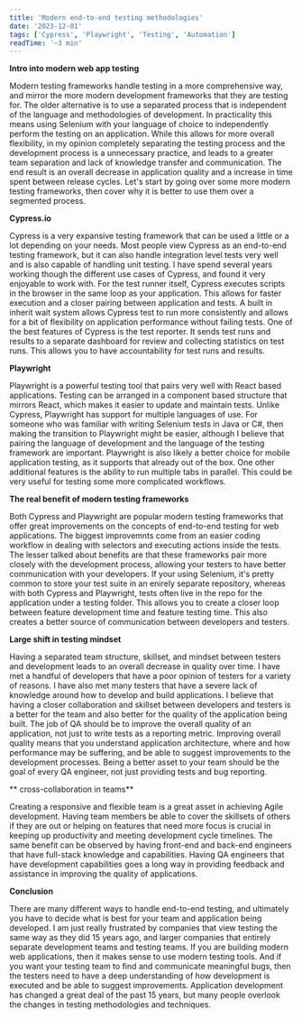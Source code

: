 ```yaml
---
title: 'Modern end-to-end testing methodologies'
date: '2023-12-01'
tags: ['Cypress', 'Playwright', 'Testing', 'Automation']
readTime: '~3 min'
---
```


**Intro into modern web app testing**

Modern testing frameworks handle testing in a more comprehensive way, and mirror the more modern development frameworks that they are testing for. The older alternative is to use a separated process that is independent of the language and methodologies of development. In practicality this means using Selenium with your language of choice to independently perform the testing on an application. While this allows for more overall flexibility, in my opinion completely separating the testing process and the development process is a unnecessary practice, and leads to a greater team separation and lack of knowledge transfer and communication. The end result is an overall decrease in application quality and a increase in time spent between release cycles. Let's start by going over some more modern testing frameworks, then cover why it is better to use them over a segmented process.

<CustomImage
	src="https://raw.githubusercontent.com/cedaring-xr/blog-content-templates/main/images/Cypress_logo.png"
	alt="Cypress testing logo"
	priority="true"
/>

**Cypress.io**

Cypress is a very expansive testing framework that can be used a little or a lot depending on your needs. Most people view Cypress as an end-to-end testing framework, but it can also handle integration level tests very well and is also capable of handling unit testing. I have spend several years working though the different use cases of Cypress, and found it very enjoyable to work with. For the test runner itself, Cypress executes scripts in the browser in the same loop as your application. This allows for faster execution and a closer pairing between application and tests. A built in inherit wait system allows Cypress test to run more consistently and allows for a bit of flexibility on application performance without failing tests. One of the best features of Cypress is the test reporter. It sends test runs and results to a separate dashboard for review and collecting statistics on test runs. This allows you to have accountability for test runs and results.

**Playwright**

Playwright is a powerful testing tool that pairs very well with React based applications. Testing can be arranged in a component based structure that mirrors React, which makes it easier to update and maintain tests. Unlike Cypress, Playwright has support for multiple languages of use. For someone who was familiar with writing Selenium tests in Java or C#, then making the transition to Playwright might be easier, although I believe that pairing the language of development and the language of the testing framework are important. Playwright is also likely a better choice for mobile application testing, as it supports that already out of the box. One other additional features is the ability to run multiple tabs in parallel. This could be very useful for testing some more complicated workflows.

<CustomImage
	src="https://raw.githubusercontent.com/cedaring-xr/blog-content-templates/main/images/Playwright.jpg"
	alt="Playwright testing logo"
/>

**The real benefit of modern testing frameworks**

Both Cypress and Playwright are popular modern testing frameworks that offer great improvements on the concepts of end-to-end testing for web applications. The biggest improvemnts come from an easier coding workflow in dealing with selectors and executing actions inside the tests. The lesser talked about benefits are that these frameworks pair more closely with the development process, allowing your testers to have better communication with your developers. If your using Selenium, it's pretty common to store your test suite in an enirely separate repository, whereas with both Cypress and Playwright, tests often live in the repo for the application under a testing folder. This allows you to create a closer loop between feature development time and feature testing time. This also creates a better source of communication between developers and testers.

**Large shift in testing mindset**

Having a separated team structure, skillset, and mindset between testers and development leads to an overall decrease in quality over time. I have met a handful of developers that have a poor opinion of testers for a variety of reasons. I have also met many testers that have a severe lack of knowledge around how to develop and build applications. I believe that having a closer collaboration and skillset between developers and testers is a better for the team and also better for the quality of the application being built. The job of QA should be to improve the overall quality of an application, not just to write tests as a reporting metric. Improving overall quality means that you understand application architecture, where and how performance may be suffering, and be able to suggest improvements to the development processes. Being a better asset to your team should be the goal of every QA engineer, not just providing tests and bug reporting.

** cross-collaboration in teams**

Creating a responsive and flexible team is a great asset in achieving Agile development. Having team members be able to cover the skillsets of others if they are out or helping on features that need more focus is crucial in keeping up productivity and meeting development cycle timelines. The same benefit can be observed by having front-end and back-end engineers that have full-stack knowledge and capabilities. Having QA engineers that have development capabilities goes a long way in providing feedback and assistance in improving the quality of applications.

<CustomImage
	src="https://raw.githubusercontent.com/cedaring-xr/blog-content-templates/main/images/web-testing.jpg"
	alt="web application testing diagram"
/>

**Conclusion**

There are many different ways to handle end-to-end testing, and ultimately you have to decide what is best for your team and application being developed. I am just really frustrated by companies that view testing the same way as they did 15 years ago, and larger companies that entirely separate development teams and testing teams. If you are building modern web applications, then it makes sense to use modern testing tools. And if you want your testing team to find and communicate meaningful bugs, then the testers need to have a deep understanding of how development is executed and be able to suggest improvements. Application development has changed a great deal of the past 15 years, but many people overlook the changes in testing methodologies and techniques.
